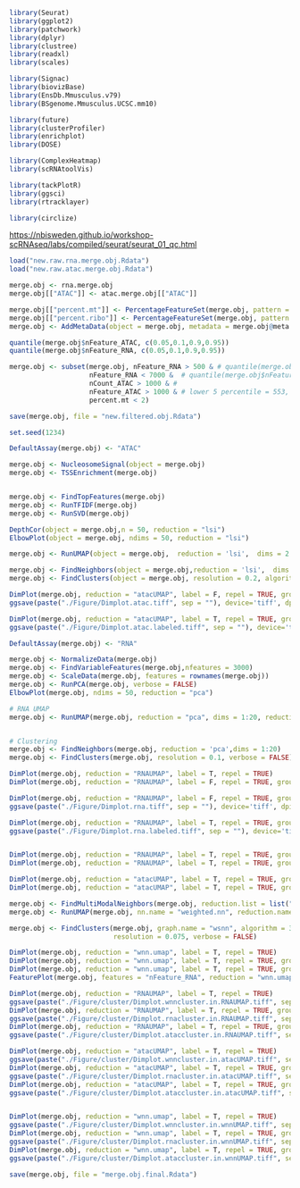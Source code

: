 



```{r}
library(Seurat)
library(ggplot2)
library(patchwork)
library(dplyr)
library(clustree)
library(readxl)
library(scales)

library(Signac)
library(biovizBase)
library(EnsDb.Mmusculus.v79) 
library(BSgenome.Mmusculus.UCSC.mm10)

library(future)
library(clusterProfiler)
library(enrichplot)
library(DOSE)

library(ComplexHeatmap)
library(scRNAtoolVis)

library(tackPlotR)
library(ggsci)
library(rtracklayer)

library(circlize)

```

<https://nbisweden.github.io/workshop-scRNAseq/labs/compiled/seurat/seurat_01_qc.html>

```{r}
load("new.raw.rna.merge.obj.Rdata")
load("new.raw.atac.merge.obj.Rdata")
```



```{r}
merge.obj <- rna.merge.obj
merge.obj[["ATAC"]] <- atac.merge.obj[["ATAC"]]
```


```{r}
merge.obj[["percent.mt"]] <- PercentageFeatureSet(merge.obj, pattern = "^mt-")
merge.obj[["percent.ribo"]] <- PercentageFeatureSet(merge.obj, pattern = "^Rp[sl]")
merge.obj <- AddMetaData(object = merge.obj, metadata = merge.obj@meta.data$nCount_RNA/merge.obj@meta.data$nFeature_RNA, col.name = "CountPerGene")
```


```{r quantile features}
quantile(merge.obj$nFeature_ATAC, c(0.05,0.1,0.9,0.95))
quantile(merge.obj$nFeature_RNA, c(0.05,0.1,0.9,0.95))
```

```{r}
merge.obj <- subset(merge.obj, nFeature_RNA > 500 & # quantile(merge.obj$nFeature_RNA,0.05) = 592.8
                    nFeature_RNA < 7000 &  # quantile(merge.obj$nFeature_RNA,0.95) = 36898.8
                    nCount_ATAC > 1000 & # 
                    nFeature_ATAC > 1000 & # lower 5 percentile = 553, lower 10% percentile = 967
                    percent.mt < 2)
```

```{r}
save(merge.obj, file = "new.filtered.obj.Rdata")

```



```{r}
set.seed(1234)
```


```{r atac clustering}
DefaultAssay(merge.obj) <- "ATAC"

merge.obj <- NucleosomeSignal(object = merge.obj)
merge.obj <- TSSEnrichment(merge.obj)


merge.obj <- FindTopFeatures(merge.obj)
merge.obj <- RunTFIDF(merge.obj)
merge.obj <- RunSVD(merge.obj)
```

```{r}
DepthCor(object = merge.obj,n = 50, reduction = "lsi")
ElbowPlot(object = merge.obj, ndims = 50, reduction = "lsi")
```

```{r}
merge.obj <- RunUMAP(object = merge.obj,  reduction = 'lsi',  dims = 2:20,reduction.name = "atacUMAP", reduction.key = "atacUMAP_")
```

```{r}
merge.obj <- FindNeighbors(object = merge.obj,reduction = 'lsi',  dims = 2:20)
merge.obj <- FindClusters(object = merge.obj, resolution = 0.2, algorithm = 3, verbose = FALSE)
```

```{r}
DimPlot(merge.obj, reduction = "atacUMAP", label = F, repel = TRUE, group.by = "ATAC_snn_res.0.2")
ggsave(paste("./Figure/Dimplot.atac.tiff", sep = ""), device='tiff', dpi = 300, height = 2000, width = 2000, unit = 'px')

DimPlot(merge.obj, reduction = "atacUMAP", label = T, repel = TRUE, group.by = "ATAC_snn_res.0.2")
ggsave(paste("./Figure/Dimplot.atac.labeled.tiff", sep = ""), device='tiff', dpi = 300, height = 2000, width = 2000, unit = 'px')


```



```{r RNA normalization}
DefaultAssay(merge.obj) <- "RNA"

merge.obj <- NormalizeData(merge.obj)
merge.obj <- FindVariableFeatures(merge.obj,nfeatures = 3000)
merge.obj <- ScaleData(merge.obj, features = rownames(merge.obj))
merge.obj <- RunPCA(merge.obj, verbose = FALSE)
ElbowPlot(merge.obj, ndims = 50, reduction = "pca")

# RNA UMAP
merge.obj <- RunUMAP(merge.obj, reduction = "pca", dims = 1:20, reduction.name = "RNAUMAP", reduction.key = "RNAUMAP_")


# Clustering
merge.obj <- FindNeighbors(merge.obj, reduction = 'pca',dims = 1:20)
merge.obj <- FindClusters(merge.obj, resolution = 0.1, verbose = FALSE)
```



```{r}
DimPlot(merge.obj, reduction = "RNAUMAP", label = T, repel = TRUE)
DimPlot(merge.obj, reduction = "RNAUMAP", label = F, repel = TRUE, group.by = "orig.ident")

DimPlot(merge.obj, reduction = "RNAUMAP", label = F, repel = TRUE, group.by = "RNA_snn_res.0.1")
ggsave(paste("./Figure/Dimplot.rna.tiff", sep = ""), device='tiff', dpi = 300, height = 2000, width = 2000, unit = 'px')

DimPlot(merge.obj, reduction = "RNAUMAP", label = T, repel = TRUE, group.by = "RNA_snn_res.0.1")
ggsave(paste("./Figure/Dimplot.rna.labeled.tiff", sep = ""), device='tiff', dpi = 300, height = 2000, width = 2000, unit = 'px')


DimPlot(merge.obj, reduction = "RNAUMAP", label = T, repel = TRUE, group.by = "RNA_snn_res.0.1")
DimPlot(merge.obj, reduction = "RNAUMAP", label = T, repel = TRUE, group.by = "ATAC_snn_res.0.2")

DimPlot(merge.obj, reduction = "atacUMAP", label = T, repel = TRUE, group.by = "RNA_snn_res.0.1")
DimPlot(merge.obj, reduction = "atacUMAP", label = T, repel = TRUE, group.by = "ATAC_snn_res.0.2")
```






```{r wnn clustering}

merge.obj <- FindMultiModalNeighbors(merge.obj, reduction.list = list("pca", "lsi"), dims.list = list(1:13, 2:13))
merge.obj <- RunUMAP(merge.obj, nn.name = "weighted.nn", reduction.name = "wnn.umap", reduction.key = "wnnUMAP_")

merge.obj <- FindClusters(merge.obj, graph.name = "wsnn", algorithm = 3,
                          resolution = 0.075, verbose = FALSE)

DimPlot(merge.obj, reduction = "wnn.umap", label = T, repel = TRUE)
DimPlot(merge.obj, reduction = "wnn.umap", label = T, repel = TRUE, group.by = "RNA_snn_res.0.1")
DimPlot(merge.obj, reduction = "wnn.umap", label = T, repel = TRUE, group.by = "ATAC_snn_res.0.2")
FeaturePlot(merge.obj, features = "nFeature_RNA", reduction = "wnn.umap")
```


```{r}
DimPlot(merge.obj, reduction = "RNAUMAP", label = T, repel = TRUE)
ggsave(paste("./Figure/cluster/Dimplot.wnncluster.in.RNAUMAP.tiff", sep = ""), device='tiff', dpi = 300, height = 2000, width = 2000, unit = 'px')
DimPlot(merge.obj, reduction = "RNAUMAP", label = T, repel = TRUE, group.by = "RNA_snn_res.0.1")
ggsave(paste("./Figure/cluster/Dimplot.rnacluster.in.RNAUMAP.tiff", sep = ""), device='tiff', dpi = 300, height = 2000, width = 2000, unit = 'px')
DimPlot(merge.obj, reduction = "RNAUMAP", label = T, repel = TRUE, group.by = "ATAC_snn_res.0.2")
ggsave(paste("./Figure/cluster/Dimplot.ataccluster.in.RNAUMAP.tiff", sep = ""), device='tiff', dpi = 300, height = 2000, width = 2000, unit = 'px')

DimPlot(merge.obj, reduction = "atacUMAP", label = T, repel = TRUE)
ggsave(paste("./Figure/cluster/Dimplot.wnncluster.in.atacUMAP.tiff", sep = ""), device='tiff', dpi = 300, height = 2000, width = 2000, unit = 'px')
DimPlot(merge.obj, reduction = "atacUMAP", label = T, repel = TRUE, group.by = "RNA_snn_res.0.1")
ggsave(paste("./Figure/cluster/Dimplot.rnacluster.in.atacUMAP.tiff", sep = ""), device='tiff', dpi = 300, height = 2000, width = 2000, unit = 'px')
DimPlot(merge.obj, reduction = "atacUMAP", label = T, repel = TRUE, group.by = "ATAC_snn_res.0.2")
ggsave(paste("./Figure/cluster/Dimplot.ataccluster.in.atacUMAP.tiff", sep = ""), device='tiff', dpi = 300, height = 2000, width = 2000, unit = 'px')


DimPlot(merge.obj, reduction = "wnn.umap", label = T, repel = TRUE)
ggsave(paste("./Figure/cluster/Dimplot.wnncluster.in.wnnUMAP.tiff", sep = ""), device='tiff', dpi = 300, height = 2000, width = 2000, unit = 'px')
DimPlot(merge.obj, reduction = "wnn.umap", label = T, repel = TRUE, group.by = "RNA_snn_res.0.1")
ggsave(paste("./Figure/cluster/Dimplot.rnacluster.in.wnnUMAP.tiff", sep = ""), device='tiff', dpi = 300, height = 2000, width = 2000, unit = 'px')
DimPlot(merge.obj, reduction = "wnn.umap", label = T, repel = TRUE, group.by = "ATAC_snn_res.0.2")
ggsave(paste("./Figure/cluster/Dimplot.ataccluster.in.wnnUMAP.tiff", sep = ""), device='tiff', dpi = 300, height = 2000, width = 2000, unit = 'px')
```


```{r}
save(merge.obj, file = "merge.obj.final.Rdata")
```










